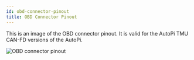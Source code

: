 ```yaml
---
id: obd-connector-pinout
title: OBD Connector Pinout
---
```



This is an image of the OBD connector pinout. It is valid for the AutoPi TMU CAN-FD versions of the AutoPi.

![OBD connector pinout](/img/guides/obd_connector_pinout/obd_connector_pinout.png)

<Discussion
  title="OBD Connector Pinout"
  url="https://community.autopi.io/t/guide-obd-connector-pinout/1905"
/>